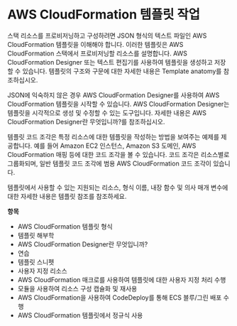 # AWS CloudFormation 템플릿 작업

스택 리소스를 프로비저닝하고 구성하려면 JSON 형식의 텍스트 파일인 AWS CloudFormation 템플릿을 이해해야 합니다. 이러한 템플릿은 AWS CloudFormation 스택에서 프로비저닝할 리소스를 설명합니다. AWS CloudFormation Designer 또는 텍스트 편집기를 사용하여 템플릿을 생성하고 저장할 수 있습니다. 템플릿의 구조와 구문에 대한 자세한 내용은 Template anatomy를 참조하십시오.

JSON에 익숙하지 않은 경우 AWS CloudFormation Designer를 사용하여 AWS CloudFormation 템플릿을 시작할 수 있습니다. AWS CloudFormation Designer는 템플릿을 시각적으로 생성 및 수정할 수 있는 도구입니다. 자세한 내용은 AWS CloudFormation Designer란 무엇입니까?를 참조하십시오.

템플릿 코드 조각은 특정 리소스에 대한 템플릿을 작성하는 방법을 보여주는 예제를 제공합니다. 예를 들어 Amazon EC2 인스턴스, Amazon S3 도메인, AWS CloudFormation 매핑 등에 대한 코드 조각을 볼 수 있습니다. 코드 조각은 리소스별로 그룹화되며, 일반 템플릿 코드 조각에 범용 AWS CloudFormation 코드 조각이 있습니다.

템플릿에서 사용할 수 있는 지원되는 리소스, 형식 이름, 내장 함수 및 의사 매개 변수에 대한 자세한 내용은 템플릿 참조를 참조하세요.

**항목**

- AWS CloudFormation 템플릿 형식
- 템플릿 해부학
- AWS CloudFormation Designer란 무엇입니까?
- 연습
- 템플릿 스니펫
- 사용자 지정 리소스
- AWS CloudFormation 매크로를 사용하여 템플릿에 대한 사용자 지정 처리 수행
- 모듈을 사용하여 리소스 구성 캡슐화 및 재사용
- AWS CloudFormation을 사용하여 CodeDeploy를 통해 ECS 블루/그린 배포 수행
- AWS CloudFormation 템플릿에서 정규식 사용
